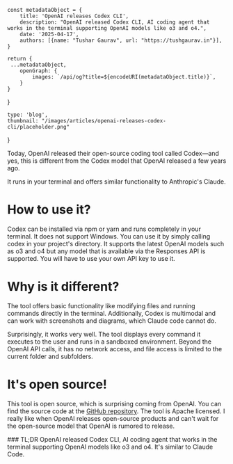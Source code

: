 
    const metadataObject = {
        title: 'OpenAI releases Codex CLI',
        description: "OpenAI released Codex CLI, AI coding agent that works in the terminal supporting OpenAI models like o3 and o4.",
        date: '2025-04-17',
        authors: [{name: "Tushar Gaurav", url: "https://tushgaurav.in"}],
    }

    return {
     ...metadataObject,
        openGraph: {
            images: `/api/og?title=${encodeURI(metadataObject.title)}`,
        } 
    }
}

    type: 'blog',
    thumbnail: "/images/articles/openai-releases-codex-cli/placeholder.png"
}

<Topbar
    thumbnail='/images/articles/openai-releases-codex-cli/placeholder.png'
    title="OpenAI releases Codex CLI"
    author='Tushar Gaurav'
    date='2025-04-17'
/>


<Content>

<MainContent>
Today, OpenAI released their open-source coding tool called Codex—and yes, this is different from the Codex model that OpenAI released a few years ago.

It runs in your terminal and offers similar functionality to Anthropic's Claude.

<YoutubeEmbed videoId="FUq9qRwrDrI" />

# How to use it?
Codex can be installed via npm or yarn and runs completely in your terminal.
It does not support Windows. You can use it by simply calling codex in your project's directory. 
It supports the latest OpenAI models such as o3 and o4 but any model that is available via the Responses API is supported.
You will have to use your own API key to use it.

# Why is it different?
The tool offers basic functionality like modifying files and running commands directly in the terminal. Additionally, Codex is multimodal and can work with screenshots and diagrams, which Claude code cannot do.

Surprisingly, it works very well. The tool displays every command it executes to the user and runs in a sandboxed environment. Beyond the OpenAI API calls, it has no network access, and file access is limited to the current folder and subfolders.

# It's open source!
This tool is open source, which is surprising coming from OpenAI. 
You can find the source code at the [GitHub repository](https://github.com/openai/codex). 
The tool is Apache licensed. I really like when OpenAI releases open-source products and can't wait for the open-source model that OpenAI is rumored to release.
</MainContent>

<Tldr>
### TL;DR
OpenAI released Codex CLI, AI coding agent that works in the terminal supporting OpenAI models like o3 and o4. It's similar to Claude Code.

</Tldr>

</Content>

<AuthorCard authorSlug="tushgaurav" />
